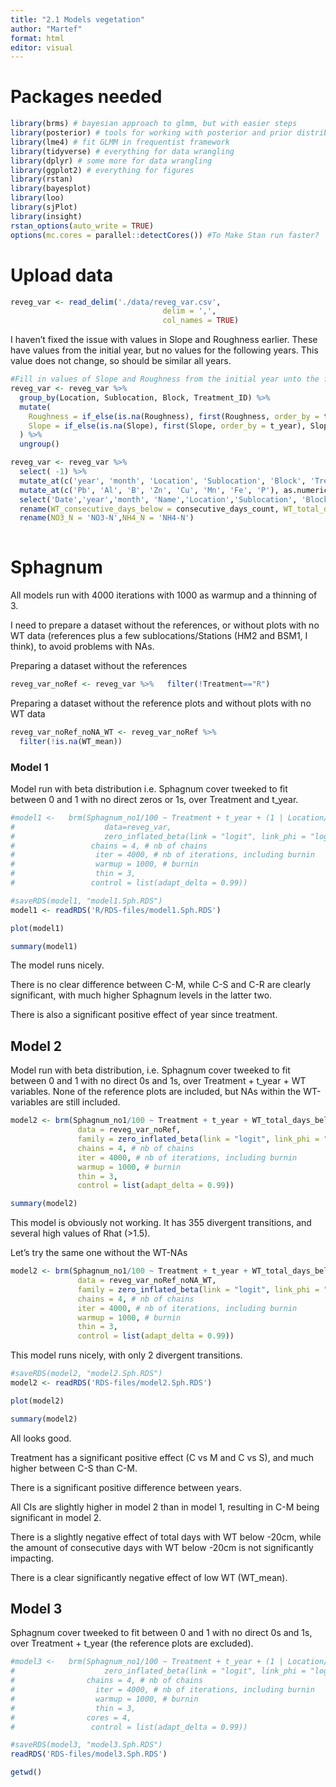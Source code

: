 ```yaml
---
title: "2.1 Models vegetation"
author: "Martef"
format: html
editor: visual
---
```


# Packages needed

```r
library(brms) # bayesian approach to glmm, but with easier steps 
library(posterior) # tools for working with posterior and prior distributions 
library(lme4) # fit GLMM in frequentist framework 
library(tidyverse) # everything for data wrangling 
library(dplyr) # some more for data wrangling 
library(ggplot2) # everything for figures 
library(rstan) 
library(bayesplot) 
library(loo)  
library(sjPlot)
library(insight)
rstan_options(auto_write = TRUE) 
options(mc.cores = parallel::detectCores()) #To Make Stan run faster?
```

# Upload data

```r
reveg_var <- read_delim('./data/reveg_var.csv', 
                                  delim = ',',
                                  col_names = TRUE)


```

I haven't fixed the issue with values in Slope and Roughness earlier. These have values from the initial year, but no values for the following years. This value does not change, so should be similar all years.

```r
#Fill in values of Slope and Roughness from the initial year unto the following years:
reveg_var <- reveg_var %>%
  group_by(Location, Sublocation, Block, Treatment_ID) %>%
  mutate(
    Roughness = if_else(is.na(Roughness), first(Roughness, order_by = t_year), Roughness),
    Slope = if_else(is.na(Slope), first(Slope, order_by = t_year), Slope)
  ) %>%
  ungroup()
```

```r
reveg_var <- reveg_var %>% 
  select( -1) %>%
  mutate_at(c('year', 'month', 'Location', 'Sublocation', 'Block', 'Treatment_ID', 'Treatment', 'Name', 'Station_ID'), as.factor) %>%
  mutate_at(c('Pb', 'Al', 'B', 'Zn', 'Cu', 'Mn', 'Fe', 'P'), as.numeric) %>%
  select('Date','year','month', 'Name','Location','Sublocation', 'Block', 'Treatment', 'Treatment_ID', 'Station_ID', everything()) %>%
  rename(WT_consecutive_days_below = consecutive_days_count, WT_total_days_below=total_days, WT_mean=gs_mean, WT_max=gs_max, WT_min=gs_min) %>%
  rename(NO3_N = 'NO3-N',NH4_N = 'NH4-N')
  

```

# Sphagnum

All models run with 4000 iterations with 1000 as warmup and a thinning of 3.

I need to prepare a dataset without the references, or without plots with no WT data (references plus a few sublocations/Stations (HM2 and BSM1, I think), to avoid problems with NAs.

Preparing a dataset without the references

```r
reveg_var_noRef <- reveg_var %>%   filter(!Treatment=="R")
```

Preparing a dataset without the reference plots and without plots with no WT data

```r
reveg_var_noRef_noNA_WT <- reveg_var_noRef %>%   
  filter(!is.na(WT_mean))  
```

### Model 1

Model run with beta distribution i.e. Sphagnum cover tweeked to fit between 0 and 1 with no direct zeros or 1s, over Treatment and t_year.

```r
#model1 <-   brm(Sphagnum_no1/100 ~ Treatment + t_year + (1 | Location/Sublocation/Block),                  
#                    data=reveg_var,
#                    zero_inflated_beta(link = "logit", link_phi = "log", link_zi = "logit"),
#                 chains = 4, # nb of chains
#                  iter = 4000, # nb of iterations, including burnin
#                  warmup = 1000, # burnin
#                  thin = 3,
#                 control = list(adapt_delta = 0.99))
```

```r
#saveRDS(model1, "model1.Sph.RDS")
model1 <- readRDS('R/RDS-files/model1.Sph.RDS')
```

```r
plot(model1)
```

```r
summary(model1)
```

The model runs nicely.

There is no clear difference between C-M, while C-S and C-R are clearly significant, with much higher Sphagnum levels in the latter two.

There is also a significant positive effect of year since treatment.

## Model 2

Model run with beta distribution, i.e. Sphagnum cover tweeked to fit between 0 and 1 with no direct 0s and 1s, over Treatment + t_year + WT variables. None of the reference plots are included, but NAs within the WT-variables are still included.

```r
model2 <- brm(Sphagnum_no1/100 ~ Treatment + t_year + WT_total_days_below + WT_consecutive_days_below + WT_mean + (1 | Location/Sublocation/Block),                  
               data = reveg_var_noRef,
               family = zero_inflated_beta(link = "logit", link_phi = "log", link_zi = "logit"),
               chains = 4, # nb of chains
               iter = 4000, # nb of iterations, including burnin
               warmup = 1000, # burnin
               thin = 3,
               control = list(adapt_delta = 0.99))

```

```r
summary(model2)
```

This model is obviously not working. It has 355 divergent transitions, and several high values of Rhat (\>1.5).

Let's try the same one without the WT-NAs

```r
model2 <- brm(Sphagnum_no1/100 ~ Treatment + t_year + WT_total_days_below + WT_consecutive_days_below + WT_mean + (1 | Location/Sublocation/Block),                  
               data = reveg_var_noRef_noNA_WT,
               family = zero_inflated_beta(link = "logit", link_phi = "log", link_zi = "logit"),
               chains = 4, # nb of chains
               iter = 4000, # nb of iterations, including burnin
               warmup = 1000, # burnin
               thin = 3,
               control = list(adapt_delta = 0.99))

```

This model runs nicely, with only 2 divergent transitions.

```r
#saveRDS(model2, "model2.Sph.RDS")
model2 <- readRDS('RDS-files/model2.Sph.RDS')
```

```r
plot(model2)
```

```r
summary(model2)
```

All looks good.

Treatment has a significant positive effect (C vs M and C vs S), and much higher between C-S than C-M.

There is a significant positive difference between years.

All CIs are slightly higher in model 2 than in model 1, resulting in C-M being significant in model 2.

There is a slightly negative effect of total days with WT below -20cm, while the amount of consecutive days with WT below -20cm is not significantly impacting.

There is a clear significantly negative effect of low WT (WT_mean).

## Model 3

Sphagnum cover tweeked to fit between 0 and 1 with no direct 0s and 1s, over Treatment + t_year (the reference plots are excluded).

```r
#model3 <-   brm(Sphagnum_no1/100 ~ Treatment + t_year + (1 | Location/Sublocation#/Block),                  data=reveg_var_noRef,
#                    zero_inflated_beta(link = "logit", link_phi = "log", link_zi = "logit"),
#                chains = 4, # nb of chains
#                  iter = 4000, # nb of iterations, including burnin
#                  warmup = 1000, # burnin
#                  thin = 3,
#                cores = 4,
#                 control = list(adapt_delta = 0.99))
```

```r
#saveRDS(model3, "model3.Sph.RDS")
readRDS('RDS-files/model3.Sph.RDS')
```

```r
getwd()
```
